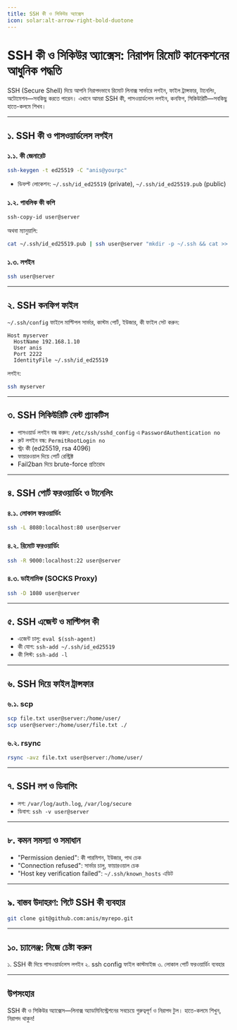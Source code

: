 ```yaml
---
title: SSH কী ও সিকিউর অ্যাক্সেস
icon: solar:alt-arrow-right-bold-duotone
---
```


# SSH কী ও সিকিউর অ্যাক্সেস: নিরাপদ রিমোট কানেকশনের আধুনিক পদ্ধতি

SSH (Secure Shell) দিয়ে আপনি নিরাপদভাবে রিমোট লিনাক্স সার্ভারে লগইন, ফাইল ট্রান্সফার, টানেলিং, অটোমেশন—সবকিছু করতে পারেন। এখানে আমরা SSH কী, পাসওয়ার্ডলেস লগইন, কনফিগ, সিকিউরিটি—সবকিছু হাতে-কলমে শিখব।

---

## ১. SSH কী ও পাসওয়ার্ডলেস লগইন

### ১.১. কী জেনারেট
```bash
ssh-keygen -t ed25519 -C "anis@yourpc"
```

- ডিফল্ট লোকেশন: `~/.ssh/id_ed25519` (private), `~/.ssh/id_ed25519.pub` (public)

### ১.২. পাবলিক কী কপি
```bash
ssh-copy-id user@server
```

অথবা ম্যানুয়ালি:
```bash
cat ~/.ssh/id_ed25519.pub | ssh user@server "mkdir -p ~/.ssh && cat >> ~/.ssh/authorized_keys"
```

### ১.৩. লগইন
```bash
ssh user@server
```

---

## ২. SSH কনফিগ ফাইল

`~/.ssh/config` ফাইলে মাল্টিপল সার্ভার, কাস্টম পোর্ট, ইউজার, কী ফাইল সেট করুন:
```
Host myserver
  HostName 192.168.1.10
  User anis
  Port 2222
  IdentityFile ~/.ssh/id_ed25519
```

লগইন:
```bash
ssh myserver
```

---

## ৩. SSH সিকিউরিটি বেস্ট প্র্যাকটিস

- পাসওয়ার্ড লগইন বন্ধ করুন: `/etc/ssh/sshd_config` এ `PasswordAuthentication no`
- রুট লগইন বন্ধ: `PermitRootLogin no`
- স্ট্রং কী (ed25519, rsa 4096)
- ফায়ারওয়াল দিয়ে পোর্ট রেস্ট্রিক্ট
- Fail2ban দিয়ে brute-force প্রতিরোধ

---

## ৪. SSH পোর্ট ফরওয়ার্ডিং ও টানেলিং

### ৪.১. লোকাল ফরওয়ার্ডিং
```bash
ssh -L 8080:localhost:80 user@server
```

### ৪.২. রিমোট ফরওয়ার্ডিং
```bash
ssh -R 9000:localhost:22 user@server
```

### ৪.৩. ডাইনামিক (SOCKS Proxy)
```bash
ssh -D 1080 user@server
```

---

## ৫. SSH এজেন্ট ও মাল্টিপল কী

- এজেন্ট চালু: `eval $(ssh-agent)`
- কী যোগ: `ssh-add ~/.ssh/id_ed25519`
- কী লিস্ট: `ssh-add -l`

---

## ৬. SSH দিয়ে ফাইল ট্রান্সফার

### ৬.১. scp
```bash
scp file.txt user@server:/home/user/
scp user@server:/home/user/file.txt ./
```

### ৬.২. rsync
```bash
rsync -avz file.txt user@server:/home/user/
```

---

## ৭. SSH লগ ও ডিবাগিং

- লগ: `/var/log/auth.log`, `/var/log/secure`
- ডিবাগ: `ssh -v user@server`

---

## ৮. কমন সমস্যা ও সমাধান

- "Permission denied": কী পারমিশন, ইউজার, পাথ চেক
- "Connection refused": সার্ভার চালু, ফায়ারওয়াল চেক
- "Host key verification failed": `~/.ssh/known_hosts` এডিট

---

## ৯. বাস্তব উদাহরণ: গিটে SSH কী ব্যবহার

```bash
git clone git@github.com:anis/myrepo.git
```

---

## ১০. চ্যালেঞ্জ: নিজে চেষ্টা করুন

১. SSH কী দিয়ে পাসওয়ার্ডলেস লগইন
২. ssh config ফাইল কাস্টমাইজ
৩. লোকাল পোর্ট ফরওয়ার্ডিং ব্যবহার

---

## উপসংহার

SSH কী ও সিকিউর অ্যাক্সেস—লিনাক্স অ্যাডমিনিস্ট্রেশনের সবচেয়ে গুরুত্বপূর্ণ ও নিরাপদ টুল। হাতে-কলমে শিখুন, নিরাপদ থাকুন!
